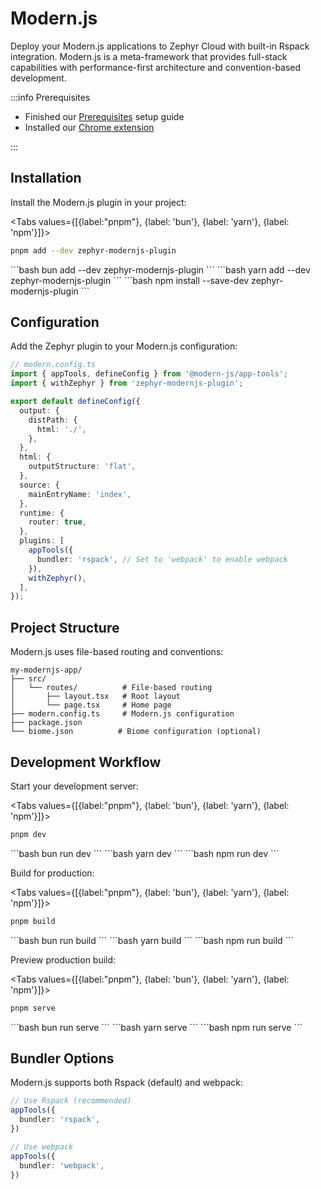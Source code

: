 
# Modern.js

Deploy your Modern.js applications to Zephyr Cloud with built-in Rspack integration. Modern.js is a meta-framework that provides full-stack capabilities with performance-first architecture and convention-based development.

:::info Prerequisites

- Finished our [Prerequisites](/introduction/installation) setup guide
- Installed our [Chrome extension](https://chromewebstore.google.com/detail/zephyr-mission-control/liflhldchhinbaeplljlplhnbkdidedn)

:::

<CodemodDisclaimer />

## Installation

Install the Modern.js plugin in your project:

<Tabs values={[{label:"pnpm"}, {label: 'bun'}, {label: 'yarn'}, {label: 'npm'}]}>
<Tab>
```bash
pnpm add --dev zephyr-modernjs-plugin
```
</Tab>
<Tab>
```bash
bun add --dev zephyr-modernjs-plugin
```
</Tab>
<Tab>
```bash
yarn add --dev zephyr-modernjs-plugin
```
</Tab>
<Tab>
```bash
npm install --save-dev zephyr-modernjs-plugin
```
</Tab>
</Tabs>

## Configuration

Add the Zephyr plugin to your Modern.js configuration:

```typescript
// modern.config.ts
import { appTools, defineConfig } from '@modern-js/app-tools';
import { withZephyr } from 'zephyr-modernjs-plugin';

export default defineConfig({
  output: {
    distPath: {
      html: './',
    },
  },
  html: {
    outputStructure: 'flat',
  },
  source: {
    mainEntryName: 'index',
  },
  runtime: {
    router: true,
  },
  plugins: [
    appTools({
      bundler: 'rspack', // Set to 'webpack' to enable webpack
    }),
    withZephyr(),
  ],
});
```

## Project Structure

Modern.js uses file-based routing and conventions:

```
my-modernjs-app/
├── src/
│   └── routes/          # File-based routing
│       ├── layout.tsx   # Root layout
│       └── page.tsx     # Home page
├── modern.config.ts     # Modern.js configuration
├── package.json
└── biome.json          # Biome configuration (optional)
```

## Development Workflow

Start your development server:

<Tabs values={[{label:"pnpm"}, {label: 'bun'}, {label: 'yarn'}, {label: 'npm'}]}>
<Tab>
```bash
pnpm dev
```
</Tab>
<Tab>
```bash
bun run dev
```
</Tab>
<Tab>
```bash
yarn dev
```
</Tab>
<Tab>
```bash
npm run dev
```
</Tab>
</Tabs>

Build for production:

<Tabs values={[{label:"pnpm"}, {label: 'bun'}, {label: 'yarn'}, {label: 'npm'}]}>
<Tab>
```bash
pnpm build
```
</Tab>
<Tab>
```bash
bun run build
```
</Tab>
<Tab>
```bash
yarn build
```
</Tab>
<Tab>
```bash
npm run build
```
</Tab>
</Tabs>

Preview production build:

<Tabs values={[{label:"pnpm"}, {label: 'bun'}, {label: 'yarn'}, {label: 'npm'}]}>
<Tab>
```bash
pnpm serve
```
</Tab>
<Tab>
```bash
bun run serve
```
</Tab>
<Tab>
```bash
yarn serve
```
</Tab>
<Tab>
```bash
npm run serve
```
</Tab>
</Tabs>

## Bundler Options

Modern.js supports both Rspack (default) and webpack:

```typescript
// Use Rspack (recommended)
appTools({
  bundler: 'rspack',
})

// Use webpack
appTools({
  bundler: 'webpack',
})
```